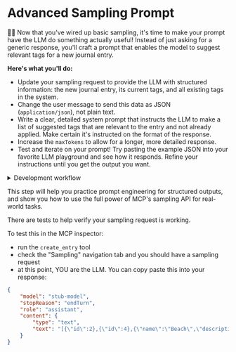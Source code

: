 # Advanced Sampling Prompt

👨‍💼 Now that you've wired up basic sampling, it's time to make your prompt
have the LLM do something actually useful! Instead of just asking for a generic
response, you'll craft a prompt that enables the model to suggest relevant tags
for a new journal entry.

**Here's what you'll do:**

- Update your sampling request to provide the LLM with structured information:
  the new journal entry, its current tags, and all existing tags in the system.
- Change the user message to send this data as JSON (`application/json`), not
  plain text.
- Write a clear, detailed system prompt that instructs the LLM to make a list of
  suggested tags that are relevant to the entry and not already applied. Make
  certain it's instructed on the format of the response.
- Increase the `maxTokens` to allow for a longer, more detailed response.
- Test and iterate on your prompt! Try pasting the example JSON into your
  favorite LLM playground and see how it responds. Refine your instructions
  until you get the output you want.

<details>
<summary>Development workflow</summary>

🦉 You can use the JSON below to test your prompt:

1. Write your prompt into the LLM chat
2. Let it respond (It'll probably ask you to provide the JSON)
3. Paste the JSON below into the chat and let it respond again
4. Evaluate the response (make sure it's in the right format)
5. Repeat in new chats until you're happy with the prompt/response

```json filename="example-user-message.json"
{
	"entry": {
		"id": 6,
		"title": "Day at the Beach with Family",
		"content": "Spent the whole day at the beach with the family and it couldn't have been better. The kids were totally absorbed in building a massive sandcastle—complete with towers, moats, and even a seaweed flag. We played catch, flew a kite, and waded into the water until our fingers turned into prunes. Rebecca and I went on a shell hunt and found a few keepers. Lunch was sandy PB&Js and watermelon under a big striped umbrella. We stayed until sunset, which painted the sky with ridiculous pinks and oranges. Everyone was sun-tired and happy. Grateful for days like this.",
		"mood": "grateful",
		"location": "beach",
		"weather": "sunny",
		"isPrivate": 0,
		"isFavorite": 1,
		"createdAt": 1746668878,
		"updatedAt": 1746668878,
		"tags": [{ "id": 1, "name": "Family" }]
	},
	"currentTags": [
		{
			"id": 1,
			"name": "Family",
			"description": "Spending time with family members",
			"createdAt": 1746666966,
			"updatedAt": 1746666966
		}
	],
	"existingTags": [
		{
			"id": 1,
			"name": "Family",
			"description": "Spending time with family members",
			"createdAt": 1746666966,
			"updatedAt": 1746666966
		},
		{
			"id": 2,
			"name": "Outdoors",
			"description": "Entries about being outside in nature or open spaces",
			"createdAt": 1746667900,
			"updatedAt": 1746667900
		},
		{
			"id": 3,
			"name": "Exercise",
			"description": "Physical activity or movement",
			"createdAt": 1746668000,
			"updatedAt": 1746668000
		},
		{
			"id": 4,
			"name": "Food",
			"description": "Eating, meals, or anything food-related",
			"createdAt": 1746668001,
			"updatedAt": 1746668001
		}
	]
}
```

</details>

This step will help you practice prompt engineering for structured outputs, and
show you how to use the full power of MCP's sampling API for real-world tasks.

There are tests to help verify your sampling request is working.

To test this in the MCP inspector:

- run the `create_entry` tool
- check the "Sampling" navigation tab and you should have a sampling request
- at this point, YOU are the LLM. You can copy paste this into your response:

```json filename="example-sampling-client-response.json"
{
	"model": "stub-model",
	"stopReason": "endTurn",
	"role": "assistant",
	"content": {
		"type": "text",
		"text": "[{\"id\":2},{\"id\":4},{\"name\":\"Beach\",\"description\":\"Activities or experiences at the beach, including sand, water, and seaside fun\"}]"
	}
}
```

